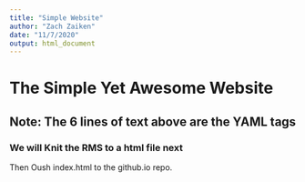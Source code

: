 ```yaml
---
title: "Simple Website"
author: "Zach Zaiken"
date: "11/7/2020"
output: html_document
---
```


# The Simple Yet Awesome Website
## Note: The 6 lines of text above are the YAML tags
### We will Knit the RMS to a html file next
Then Oush index.html to the github.io repo.


